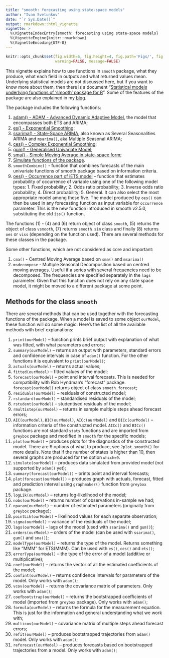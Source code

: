```yaml
---
title: "smooth: forecasting using state-space models"
author: "Ivan Svetunkov"
date: "`r Sys.Date()`"
output: rmarkdown::html_vignette
vignette: >
  %\VignetteIndexEntry{smooth: forecasting using state-space models}
  %\VignetteEngine{knitr::rmarkdown}
  %\VignetteEncoding{UTF-8}
---
```


```r
knitr::opts_chunk$set(fig.width=6, fig.height=4, fig.path='Figs/', fig.show='hold',
                      warning=FALSE, message=FALSE)
```

This vignette explains how to use functions in `smooth` package, what they produce, what each field in outputs and what returned values mean. Underlying statistical models are not discussed here, but if you want to know more about them, then there is a document "[Statistical models underlying functions of 'smooth' package for R](https://github.com/config-i1/smooth/blob/master/vignettes/smooth-Documentation.pdf)". Some of the features of the package are also explained in my [blog](https://forecasting.svetunkov.ru/en/tag/smooth/).

The package includes the following functions:

1. [adam() - ADAM - Advanced Dynamic Adaptive Model](adam.html), the model that encompasses both ETS and ARIMA;
1. [es() - Exponential Smoothing](es.html);
2. [ssarima() - State-Space ARIMA](ssarima.html), also known as Several Seasonalities ARIMA and `msarima()`, aka Multiple Seasonal ARIMA;
3. [ces() - Complex Exponential Smoothing](ces.html);
4. [gum() - Generalised Univariate Model](gum.html);
5. [sma() - Simple Moving Average in state-space form](sma.html);
6. [Simulate functions of the package](simulate.html).
7. `smoothCombine()` - function that combines forecasts of the main univariate functions of smooth package based on information criteria.
8. [oes() - Occurrence part of iETS model](oes.html) -- function that estimates probability of occurrence of variable using one of the following model types: 1. Fixed probability; 2. Odds ratio probability; 3. Inverse odds ratio probability; 4. Direct probability; 5. General. It can also select the most appropriate model among these five. The model produced by `oes()` can then be used in any forecasting function as input variable for `occurrence` parameter. This is the new function introduced in smooth v2.5.0, substituting the old `iss()` function.

The functions (1) - (4) and (6) return object of class `smooth`, (5) returns the object of class `vsmooth`, (7) returns `smooth.sim` class and finally (8) returns `oes` or `viss` (depending on the function used). There are several methods for these classes in the package.

Some other functions, which are not considered as core and important:

1. `cma()` - Centred Moving Average based on `sma()` and `msarima()`
2. `msdecompose` - Multiple Seasonal Decomposition based on centred moving averages. Useful if a series with several frequencies need to be decomposed. The frequencies are specified separately in the `lags` parameter. Given that this function does not rely on any state space model, it might be moved to a different package at some point.

## Methods for the class `smooth`

There are several methods that can be used together with the forecasting functions of the package. When a model is saved to some object `ourModel`, these function will do some magic. Here's the list of all the available methods with brief explanations:

1. `print(ourModel)` -- function prints brief output with explanation of what was fitted, with what parameters and errors;
2. `summary(ourModel)` -- returns an output with parameters, standard errors and confidence intervals in case of `adam()` function. For the other functions it is equivalent to `print(ourModel)`;
3. `actuals(ourModel)` -- returns actual values;
4. `fitted(ourModel)` -- fitted values of the model;
5. `forecast(ourModel)` -- point and interval forecasts. This is needed for compatibility with Rob Hyndman's "forecast" package. `forecast(ourModel)` returns object of class `smooth.forecast`;
6. `residuals(ourModel)` -- residuals of constructed model;
7. `rstandard(ourModel)` -- standardised residuals of the model;
8. `rstudent(ourModel)` -- studentised residuals of the model;
9. `rmultistep(ourModel)` -- returns in sample multiple steps ahead forecast errors;
10. `AIC(ourModel)`, `BIC(ourModel)`, `AICc(ourModel)` and `BICc(ourModel)` -- information criteria of the constructed model. `AICc()` and `BICc()` functions are not standard `stats` functions and are imported from `greybox` package and modified in `smooth` for the specific models;
11. `plot(ourModel)` -- produces plots for the diagnostics of the constructed model. There are 9 options of what to produce, see `?plot.smooth()` for more details. Note that if the number of states is higher than 10, then several graphs are produced for the option `which=9`.
12. `simulate(ourModel)` -- produces data simulated from provided model (not supported by `adam()` yet);
13. `summary(forecast(ourModel))` -- prints point and interval forecasts;
14. `plot(forecast(ourModel))` -- produces graph with actuals, forecast, fitted and prediction interval using `graphmaker()` function from `greybox` package.
15. `logLik(ourModel)` -- returns log-likelihood of the model;
16. `nobs(ourModel)` -- returns number of observations in-sample we had;
17. `nparam(ourModel)` -- number of estimated parameters (originally from `greybox` package);
18. `pointLik(ourModel)` -- likelihood values for each separate observation;
19. `sigma(ourModel)` -- variance of the residuals of the model;
20. `lags(ourModel)` -- lags of the model (used with `ssarima()` and `gum()`);
21. `orders(ourModel)` -- orders of the model (can be used with `ssarima()`, `gum()` and `sma()`);
22. `modelType(ourModel)` -- returns the type of the model. Returns something like "MMM" for ETS(MMM). Can be used with `es()`, `ces()` and `ets()`;
23. `errorType(ourModel)` -- the type of the error of a model (additive or multiplicative);
24. `coef(ourModel)` -- returns the vector of all the estimated coefficients of the model;
25. `confint(ourModel)` -- returns confidence intervals for parameters of the model. Only works with `adam()`;
26. `vcov(ourModel)` -- returns the covariance matrix of parameters. Only works with `adam()`;
27. `coefbootstrap(ourModel)` -- returns the bootstrapped coefficients of model (imported from `greybox` package). Only works with `adam()`;
28. `formula(ourModel)` -- returns the formula for the measurement equation. This is just for the information and general understanding what we work with;
29. `multicov(ourModel)` -- covariance matrix of multiple steps ahead forecast errors;
30. `refit(ourModel)` -- produces bootstrapped trajectories from `adam()` model. Only works with `adam()`;
31. `reforecast(ourModel)` -- produces forecasts based on bootstrapped trajectories from a model. Only works with `adam()`;
